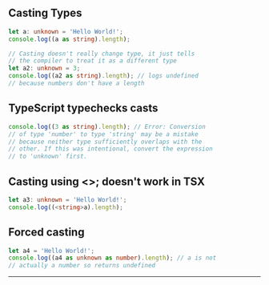 ## Casting Types

```ts copy
let a: unknown = 'Hello World!';
console.log((a as string).length);

// Casting doesn't really change type, it just tells
// the compiler to treat it as a different type
let a2: unknown = 3;
console.log((a2 as string).length); // logs undefined
// because numbers don't have a length
```

## TypeScript typechecks casts

```ts copy
console.log((3 as string).length); // Error: Conversion
// of type 'number' to type 'string' may be a mistake
// because neither type sufficiently overlaps with the
// other. If this was intentional, convert the expression
// to 'unknown' first.
```

## Casting using &lt;&gt;; doesn't work in TSX

```ts copy
let a3: unknown = 'Hello World!';
console.log((<string>a).length);
```

## Forced casting

```ts copy
let a4 = 'Hello World!';
console.log((a4 as unknown as number).length); // a is not
// actually a number so returns undefined
```

---
